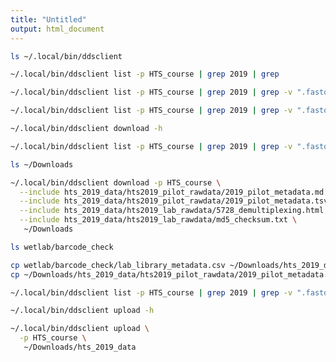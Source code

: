 ```yaml
---
title: "Untitled"
output: html_document
---
```


```bash
ls ~/.local/bin/ddsclient
```

```bash
~/.local/bin/ddsclient list -p HTS_course | grep 2019 | grep 
```


```bash
~/.local/bin/ddsclient list -p HTS_course | grep 2019 | grep -v ".fastq.gz"
```

```bash
~/.local/bin/ddsclient list -p HTS_course | grep 2019 | grep -v ".fastq.gz" | grep -v "ReadsPerGene.out.tab"
```

```bash
~/.local/bin/ddsclient download -h
```

```bash
~/.local/bin/ddsclient list -p HTS_course | grep 2019 | grep -v ".fastq.gz" | grep -v "ReadsPerGene.out.tab"
```


```bash
ls ~/Downloads
```


```bash
~/.local/bin/ddsclient download -p HTS_course \
  --include hts_2019_data/hts2019_pilot_rawdata/2019_pilot_metadata.md \
  --include hts_2019_data/hts2019_pilot_rawdata/2019_pilot_metadata.tsv \
  --include hts_2019_data/hts2019_lab_rawdata/5728_demultiplexing.html \
  --include hts_2019_data/hts2019_lab_rawdata/md5_checksum.txt \
   ~/Downloads
```

```bash
ls wetlab/barcode_check
```

```bash
cp wetlab/barcode_check/lab_library_metadata.csv ~/Downloads/hts_2019_data/hts2019_lab_rawdata/
cp ~/Downloads/hts_2019_data/hts2019_pilot_rawdata/2019_pilot_metadata.md ~/Downloads/hts_2019_data/hts2019_lab_rawdata/lab_library_metadata.md
```


```bash
~/.local/bin/ddsclient list -p HTS_course | grep 2019 | grep -v ".fastq.gz" | grep -v "ReadsPerGene.out.tab"
```

```bash
~/.local/bin/ddsclient upload -h
```

```bash
~/.local/bin/ddsclient upload \
  -p HTS_course \
   ~/Downloads/hts_2019_data
```


